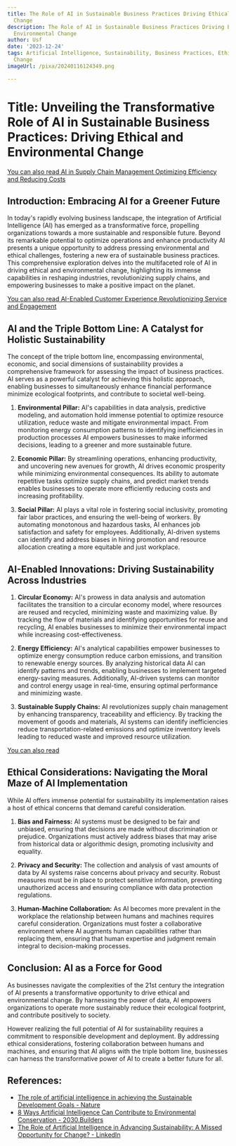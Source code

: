```yaml
---
title: The Role of AI in Sustainable Business Practices Driving Ethical and Environmental
  Change
description: The Role of AI in Sustainable Business Practices Driving Ethical and
  Environmental Change
author: Usf
date: '2023-12-24'
tags: Artificial Intelligence, Sustainability, Business Practices, Ethics, Environmental
  Change
imageUrl: /pixa/20240116124349.png

---
```

# Title: Unveiling the Transformative Role  of AI in Sustainable Business Practices: Driving Ethical and Environmental Change

[You can also read AI in Supply  Chain Management Optimizing Efficiency and Reducing Costs](AI%20in%20Supply%20Chain%20Management%20Optimizing%20Efficiency%20and%20Reducing%20Costs)


## Introduction: Embracing AI for a Greener Future

In today's rapidly evolving business landscape, the integration  of Artificial Intelligence (AI) has emerged as a transformative  force, propelling organizations towards a more sustainable and responsible future. Beyond its remarkable potential to optimize operations and enhance productivity AI  presents a unique opportunity to address pressing environmental and ethical challenges,  fostering  a new era of sustainable business practices. This comprehensive exploration delves into the multifaceted role of AI in driving ethical and environmental change, highlighting its  immense capabilities in reshaping industries, revolutionizing supply  chains, and empowering businesses to  make a positive impact on the planet.

[You can also read AI-Enabled  Customer Experience  Revolutionizing Service and Engagement](AI-Enabled%20Customer%20Experience%20Revolutionizing%20Service%20and%20Engagement)


## AI and the Triple Bottom Line: A Catalyst for Holistic Sustainability

The concept  of the triple bottom line,  encompassing  environmental, economic, and social dimensions of sustainability provides a comprehensive framework for assessing the impact  of business practices. AI serves as a powerful catalyst for achieving this holistic approach, enabling  businesses to simultaneously enhance financial performance minimize ecological footprints, and contribute to societal well-being.

1. **Environmental Pillar:** AI's capabilities in  data  analysis, predictive modeling,  and automation hold  immense potential to optimize resource utilization, reduce waste and mitigate environmental impact. From  monitoring energy consumption patterns to identifying inefficiencies in production processes AI empowers businesses to  make informed decisions, leading to a greener and  more sustainable future.

2. **Economic Pillar:** By streamlining operations, enhancing productivity, and uncovering  new avenues for growth, AI drives economic  prosperity while minimizing environmental consequences. Its ability to automate  repetitive tasks optimize supply chains, and predict market trends enables businesses to operate more efficiently reducing costs and increasing  profitability.

3. **Social Pillar:** AI plays a vital  role in fostering social inclusivity, promoting fair labor  practices, and ensuring  the well-being  of workers. By automating monotonous and hazardous  tasks, AI enhances  job satisfaction and safety for employees. Additionally, AI-driven systems can identify and  address biases in  hiring promotion and resource allocation creating a more equitable and just workplace.

## AI-Enabled Innovations: Driving Sustainability Across Industries

1. **Circular Economy:** AI's prowess in data analysis and automation facilitates the transition to a circular economy model,  where resources are reused and recycled, minimizing waste and maximizing  value. By tracking  the flow of materials and identifying opportunities for reuse and  recycling, AI enables businesses to minimize their environmental  impact while increasing cost-effectiveness.

2. **Energy Efficiency:** AI's analytical capabilities empower businesses to optimize energy consumption reduce  carbon emissions, and transition to renewable energy sources. By analyzing historical data AI can identify patterns and trends,  enabling businesses to implement targeted energy-saving measures. Additionally, AI-driven systems can monitor and control energy usage  in real-time, ensuring optimal performance and minimizing waste.

3.  **Sustainable Supply Chains:** AI revolutionizes supply chain management by enhancing  transparency,  traceability and efficiency. By tracking the movement of goods and materials, AI systems can identify inefficiencies reduce transportation-related emissions and optimize inventory levels  leading to reduced waste and improved resource utilization.

[You can also read ]()


## Ethical Considerations: Navigating the Moral  Maze of AI Implementation

While AI offers immense potential for  sustainability its implementation raises a host of ethical concerns that demand careful consideration.

1. **Bias and Fairness:** AI systems must be designed to be fair and unbiased, ensuring that decisions are made without discrimination or prejudice. Organizations must actively address biases  that may arise from historical data or algorithmic design, promoting inclusivity and equality.

2. **Privacy and  Security:** The collection  and analysis of vast  amounts of  data by AI systems raise concerns about privacy and security. Robust measures must be  in place to protect  sensitive information, preventing unauthorized access  and ensuring compliance with data  protection regulations.

3. **Human-Machine  Collaboration:** As AI becomes  more prevalent in the  workplace the relationship between humans and machines requires careful consideration. Organizations must foster a collaborative environment where AI augments human capabilities rather than replacing them, ensuring that human expertise and judgment remain  integral to decision-making processes.

## Conclusion: AI as a Force for Good

As businesses navigate the complexities of the 21st century the integration of AI  presents a transformative opportunity to drive ethical  and environmental change. By harnessing the power of data, AI empowers  organizations to  operate more sustainably reduce their ecological footprint, and contribute positively to society.

However realizing  the full  potential of AI for sustainability requires a commitment to responsible development and deployment. By addressing ethical considerations, fostering collaboration between  humans and machines, and  ensuring that AI aligns with  the triple bottom  line, businesses can harness the transformative power  of AI to  create  a better future for all.

## References:
- [The role of artificial intelligence in achieving the Sustainable Development Goals - Nature](https://www.nature.com/articles/s41467-019-14108-y)
- [8 Ways Artificial Intelligence Can Contribute to Environmental Conservation - 2030.Builders](https://2030.builders/8-ways-ai-can-contribute-to-environmental-conservation/)
- [The Role of Artificial Intelligence in Advancing Sustainability: A Missed Opportunity for Change? - LinkedIn](https://www.linkedin.com/pulse/role-artificial-intelligence-advancing-sustainability-c-l-abor-jr)
